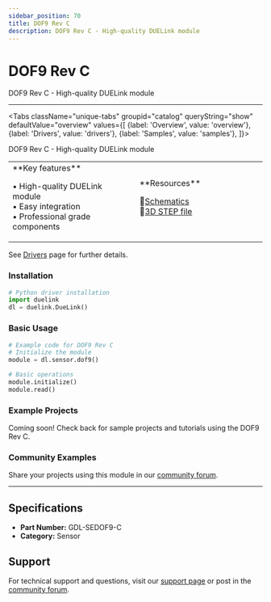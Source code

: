 ```yaml
---
sidebar_position: 70
title: DOF9 Rev C
description: DOF9 Rev C - High-quality DUELink module
---
```



# DOF9 Rev C

<ProductImageSelector 
  partNumber="sedof9-c"
  productName="DOF9 Rev C"
/>

DOF9 Rev C - High-quality DUELink module

---

<Tabs className="unique-tabs" groupid="catalog" queryString="show" defaultValue="overview"
  values={[
    {label: 'Overview', value: 'overview'},
    {label: 'Drivers', value: 'drivers'},
    {label: 'Samples', value: 'samples'},
  ]}>

<TabItem value="overview">

DOF9 Rev C - High-quality DUELink module

<table><td width='50%'>
**Key features**

• High-quality DUELink module<br/>
• Easy integration<br/>
• Professional grade components<br/>

</td><td width='50%'>
**Resources**
 
📄[Schematics](/static/sch/sedof9-c.pdf)<br/>
🔩[3D STEP file](/static/3d/SEDOF9-C.step)<br/>

</td></table>

</TabItem>

<TabItem value="drivers">

See [Drivers](../../engine/drivers) page for further details.

### Installation

```python
# Python driver installation
import duelink
dl = duelink.DueLink()
```

### Basic Usage

```python
# Example code for DOF9 Rev C
# Initialize the module
module = dl.sensor.dof9()

# Basic operations
module.initialize()
module.read()
```

</TabItem>

<TabItem value="samples">

### Example Projects

Coming soon! Check back for sample projects and tutorials using the DOF9 Rev C.

### Community Examples

Share your projects using this module in our [community forum](https://forums.ghielectronics.com).

</TabItem>

</Tabs>

---

## Specifications

- **Part Number:** GDL-SEDOF9-C
- **Category:** Sensor

## Support

For technical support and questions, visit our [support page](../../support) or post in the [community forum](https://forums.ghielectronics.com).
